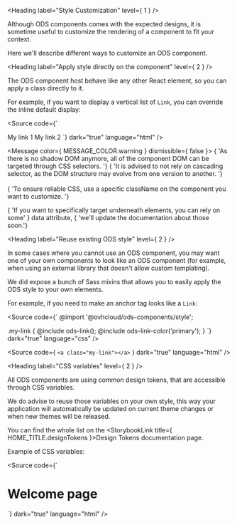 
<Meta title="OVHcloud Design System/Design and Style/Style Customization" />

<Heading label="Style Customization" level={ 1 } />

Although ODS components comes with the expected designs, it is sometime useful to customize the rendering of a component
to fit your context.

Here we'll describe different ways to customize an ODS component.

<Heading label="Apply style directly on the component" level={ 2 } />

The ODS component host behave like any other React element, so you can apply a class directly to it.

For example, if you want to display a vertical list of `Link`, you can override the inline default display:

<Source code={`
<Link className="custom-link">
  My link 1
</Link>
<Link className="custom-link">
  My link 2
</Link>
<style>
  .custom-link {
    display: block;
  }
</style>
`}
        dark="true"
        language="html" />

<Message
  color={ MESSAGE_COLOR.warning }
  dismissible={ false }>
  { 'As there is no shadow DOM anymore, all of the component DOM can be targeted through CSS selectors. '}
  { 'It is advised to not rely on cascading selector, as the DOM structure may evolve from one version to another. '}
  <br /><br />
  { 'To ensure reliable CSS, use a specific className on the component you want to customize. '}

  { 'If you want to specifically target underneath elements, you can rely on some' } <ExternalLink href="https://developer.mozilla.org/en-US/docs/Web/HTML/How_to/Use_data_attributes#css_access">data attribute</ExternalLink>, { 'we\'ll update the documentation about those soon.'}
</Message>

<Heading label="Reuse existing ODS style" level={ 2 } />

In some cases where you cannot use an ODS component, you may want one of your own components to look like an ODS component
(for example, when using an external library that doesn't allow custom templating).

We did expose a bunch of <ExternalLink href="https://sass-lang.com">Sass</ExternalLink> mixins that allows you to easily apply the ODS style to your own elements.

For example, if you need to make an anchor tag looks like a `Link`:

<Source code={`
@import '@ovhcloud/ods-components/style';

.my-link {
  @include ods-link();
  @include ods-link-color('primary');
}
`}
        dark="true"
        language="css" />

<Source code={ `<a class="my-link"></a>` }
        dark="true"
        language="html" />

<Heading label="CSS variables" level={ 2 } />

All ODS components are using common design tokens, that are accessible through <ExternalLink href="https://developer.mozilla.org/en-US/docs/Web/CSS/Using_CSS_custom_properties">CSS variables</ExternalLink>.

We do advise to reuse those variables on your own style, this way your application will automatically be updated on current
theme changes or when new themes will be released.

You can find the whole list on the <StorybookLink title={ HOME_TITLE.designTokens }>Design Tokens</StorybookLink> documentation page.

Example of CSS variables:

<Source code={`
<h1 class="my-own-page-title">
  Welcome page
</h1>

<style>
  .my-own-page-title {
    color: var(--ods-color-primary-500);
  }
</style>
`}
        dark="true"
        language="html" />
